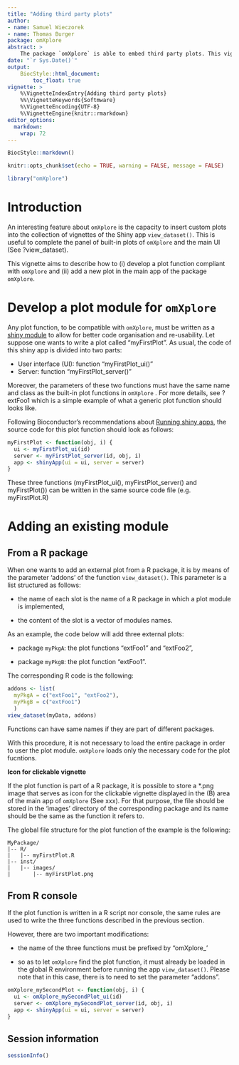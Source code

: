 ```yaml
---
title: "Adding third party plots"
author: 
- name: Samuel Wieczorek
- name: Thomas Burger
package: omXplore
abstract: >
    The package `omXplore` is able to embed third party plots. This vignette aims to explain how to add an external plot to the main UI of `omXplore`.
date: "`r Sys.Date()`"
output:
    BiocStyle::html_document:
        toc_float: true
vignette: >
    %\VignetteIndexEntry{Adding third party plots}
    %%\VignetteKeywords{Softmware}
    %\VignetteEncoding{UTF-8}
    %\VignetteEngine{knitr::rmarkdown}
editor_options: 
  markdown: 
    wrap: 72
---
```


```r
BiocStyle::markdown()
```

```r
knitr::opts_chunk$set(echo = TRUE, warning = FALSE, message = FALSE)
```

```r
library("omXplore")
```

# Introduction

An interesting feature about `omXplore` is the capacity to insert custom
plots into the collection of vignettes of the Shiny app
`view_dataset()`. This is useful to complete the panel of built-in plots
of `omXplore` and the main UI (See ?view_dataset).

This vignette aims to describe how to (i) develop a plot function
compliant with `omXplore` and (ii) add a new plot in the main app of the
package `omXplore`.

# Develop a plot module for `omXplore`

Any plot function, to be compatible with `omXplore`, must be written as
a [shiny module](https://shiny.posit.co/r/articles/improve/modules/) to
allow for better code organisation and re-usability. Let suppose one
wants to write a plot called "myFirstPlot". As usual, the code of this
shiny app is divided into two parts:

-   User interface (UI): function "myFirstPlot_ui()"
-   Server: function "myFirstPlot_server()"

Moreover, the parameters of these two functions must have the same name
and class as the built-in plot functions in `omXplore` . For more
details, see ?extFoo1 which is a simple example of what a generic plot
function should looks like.

Following Bioconductor's recommendations about [Running shiny
apps](https://contributions.bioconductor.org/shiny.html#running-app),
the source code for this plot function should look as follows:

```r
myFirstPlot <- function(obj, i) {
  ui <- myFirstPlot_ui(id)
  server <- myFirstPlot_server(id, obj, i)
  app <- shinyApp(ui = ui, server = server)
}
```

These three functions (myFirstPlot_ui(), myFirstPlot_server() and
myFirstPlot()) can be written in the same source code file (e.g.
myFirstPlot.R)

# Adding an existing module

## From a R package

When one wants to add an external plot from a R package, it is by means
of the parameter 'addons' of the function `view_dataset()`. This
parameter is a list structured as follows:

-   the name of each slot is the name of a R package in which a plot
    module is implemented,

-   the content of the slot is a vector of modules names.



As an example, the code below will add three external plots:

-   package `myPkgA`: the plot functions "extFoo1" and "extFoo2",

-   package `myPkgB`: the plot function "extFoo1".

The corresponding R code is the following:

```r
addons <- list(
  myPkgA = c("extFoo1", "extFoo2"),
  myPkgB = c("extFoo1")
  )
view_dataset(myData, addons)
```

Functions can have same names if they are part of different packages.

With this procedure, it is not necessary to load the entire package in
order to user the plot module. `omXplore` loads only the necessary code for the plot fucntions.

**Icon for clickable vignette**

If the plot function is part of a R package, it is possible to store a
\*.png image that serves as icon for the clickable vignette displayed in
the (B) area of the main app of `omXplore` (See xxx). For that purpose,
the file should be stored in the 'images' directory of the corresponding
package and its name should be the same as the function it refers to.

The global file structure for the plot function of the example is the
following:

```         
MyPackage/
|-- R/
|   |-- myFirstPlot.R
|-- inst/
|   |-- images/
|       |-- myFirstPlot.png
```

## From R console

If the plot function is written in a R script nor console, the same rules are used to write the three functions described in the previous section. 

However, there are two important modifications:

-   the name of the three functions must be prefixed by "omXplore_'

-   so as to let `omXplore` find the plot function, it must already be loaded in the global R environment before running the app `view_dataset()`. Please note that in this case, there is to need to set the parameter "addons".

```r
omXplore_mySecondPlot <- function(obj, i) {
  ui <- omXplore_mySecondPlot_ui(id)
  server <- omXplore_mySecondPlot_server(id, obj, i)
  app <- shinyApp(ui = ui, server = server)
}
```



## Session information

```r
sessionInfo()
```
